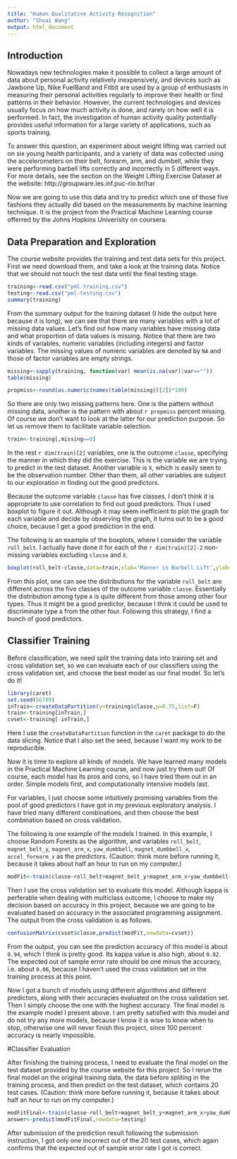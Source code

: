 ```yaml
---
title: "Human Qualitative Activity Recognition"
author: "Shuai Wang"
output: html_document
---
```


## Introduction

Nowadays new technologies make it possible to collect a large amount of data about personal activity relatively inexpensively, and devices such as Jawbone Up, Nike FuelBand and Fitbit are used by a group of enthusiasts in measuring their personal activities regularly to improve their health or find patterns in their behavior. However, the current technologies and devices usually focus on how much activity is done, and rarely on how well it is performed. In fact, the investigation of human activity quality potentially provides useful information for a large variety of applications, such as sports training.

To answer this question, an experiment about weight lifting was carried out on six young health participants, and a variety of data was collected using the accelerometers on their belt, forearm, arm, and dumbell, while they were performing barbell lifts correctly and incorrectly in 5 different ways. For more details, see the section on the Weight Lifting Exercise Dataset at the website: http://groupware.les.inf.puc-rio.br/har

Now we are going to use this data and try to predict which one of those five fashions they actually did based on the measurements by machine learning technique. It is the project from the Practical Machine Learning course offerred by the Johns Hopkins Univerisity on coursera.

## Data Preparation and Exploration

The course website provides the training and test data sets for this project. First we need download them, and take a look at the training data. Notice that we should not touch the test data until the final testing stage.

```r
training<-read.csv("pml-training.csv")
testing<-read.csv("pml-testing.csv")
summary(training)
```

From the summary output for the training dataset (I hide the output here because it is long), we can see that there are many variables with a lot of missing data values. Let's find out how many variables have missing data and what proportion of data values is missing. Notice that there are two kinds of variables, numeric variables (including integers) and factor variables. The missing values of numeric variables are denoted by `NA` and those of factor variables are empty strings.

```r
missing<-sapply(training, function(var) mean(is.na(var)|var==""))
table(missing)
```

```r
propmiss<-round(as.numeric(names(table(missing))[2])*100)
```

So there are only two missing patterns here. One is the pattern without missing data, another is the pattern with about `r propmiss` percent missing. Of course we don't want to look at the latter for our prediction purpose. So let us remove them to facilitate variable selection.

```r
train<-training[,missing==0]
```

In the rest `r dim(train)[2]` variables, one is the outcome `classe`, specifying the manner in which they did the exercise. This is the variable we are trying to predict in the test dataset. Another variable is `X`, which is easily seen to be the observation number. Other than them, all other variables are subject to our exploration in finding out the good predictors.

Because the outcome variable `classe` has five classes, I don't think it is appropriate to use correlation to find out good predictors. Thus I used boxplot to figure it out. Although it may seem inefficient to plot the graph for each variable and decide by observing the graph, it turns out to be a good choice, because I get a good prediction in the end.

The following is an example of the boxplots, where I consider the variable `roll_belt`. I actually have done it for each of the `r dim(train)[2]-2` non-missing variables excluding `classe` and `X`.

```r
boxplot(roll_belt~classe,data=train,xlab='Manner in Barbell Lift',ylab='Variable Under Consideration',main='Boxplot of the Focused Variable across Different Manners')
```

From this plot, one can see the distributions for the variable `roll_belt` are different across the five classes of the outcome variable `classe`. Essentially the distribution among type `A` is quite different from those among other four types. Thus it might be a good predictor, because I think it could be used to discriminate type `A` from the other four. Following this strategy, I find a bunch of good predictors.

## Classifier Training

Before classification, we need split the training data into training set and cross validation set, so we can evaluate each of our classifiers using the cross validation set, and choose the best model as our final model. So let's do it!

```r
library(caret)
set.seed(56789)
inTrain<-createDataPartition(y=training$classe,p=0.75,list=F)
train<-training[inTrain,]
cvset<-training[-inTrain,]
```

Here I use the `createDataPartition` function in the `caret` package to do the data slicing. Notice that I also set the seed, because I want my work to be reproducible.

Now it is time to explore all kinds of models. We have learned many models in the Practical Machine Learning course, and now just try them out! Of course, each model has its pros and cons, so I have tried them out in an order. Simple models first, and computationally intensive models last.

For variables, I just choose some intuitively promising variables from the pool of good predictors I have got in my previous exploratory analysis. I have tried many different combinations, and then choose the best combination based on cross validation.

The following is one example of the models I trained. In this example, I choose Random Forests as the algorithm, and variables `roll_belt`, `magnet_belt_y`, `magnet_arm_x`, `yaw_dumbbell`, `magnet_dumbbell_x`, `accel_forearm_x` as the predictors. (Caution: think more before running it, because it takes about half an hour to run on my computer.)

```r
modFit<-train(classe~roll_belt+magnet_belt_y+magnet_arm_x+yaw_dumbbell+magnet_dumbbell_x+accel_forearm_x,data=train,method="rf")
```

Then I use the cross validation set to evaluate this model. Although kappa is perferable when dealing with multiclass outcome, I choose to make my decision based on accuracy in this project, because we are going to be evaluated based on accuracy in the associated programming assignment. The output from the cross validation is as follows.

```r
confusionMatrix(cvset$classe,predict(modFit,newdata=cvset))
```

From the output, you can see the prediction accuracy of this model is about `0.94`, which I think is pretty good. Its kappa value is also high, about `0.92`. The expected out of sample error rate should be one minus the accuracy, i.e. about `0.06`, because I haven't used the cross validation set in the training process at this point.

Now I got a bunch of models using different algorithms and different predictors, along with their accuracies evaluated on the cross validation set. Then I simply choose the one with the highest accuracy. The final model is the example model I present above. I am pretty satisfied with this model and do not try any more models, because I know it is wise to know when to stop, otherwise one will never finish this project, since 100 percent accuracy is nearly impossible.

#Classifier Evaluation

After finishing the training process, I need to evaluate the final model on the test dataset provided by the course website for this project. So I rerun the final model on the original training data, the data before spliting in the training process, and then predict on the test dataset, which contains 20 test cases. (Caution: think more before running it, because it takes about half an hour to run on my computer.)

```r
modFitFinal<-train(classe~roll_belt+magnet_belt_y+magnet_arm_x+yaw_dumbbell+magnet_dumbbell_x+accel_forearm_x,data=training,method="rf")
answer<-predict(modFitFinal,newdata=testing)
```

After submission of the prediction result following the submission instruction, I got only one incorrect out of the 20 test cases, which again confirms that the expected out of sample error rate I got is correct.